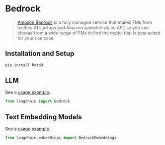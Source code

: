 # Bedrock

>[Amazon Bedrock](https://aws.amazon.com/bedrock/) is a fully managed service that makes FMs from leading AI startups and Amazon available via an API, so you can choose from a wide range of FMs to find the model that is best suited for your use case.

## Installation and Setup

```bash
pip install boto3
```

## LLM

See a [usage example](/docs/modules/model_io/models/llms/integrations/bedrock).

```python
from langchain import Bedrock
```

## Text Embedding Models

See a [usage example](/docs/integrations/text_embedding/bedrock).
```python
from langchain.embeddings import BedrockEmbeddings
```
